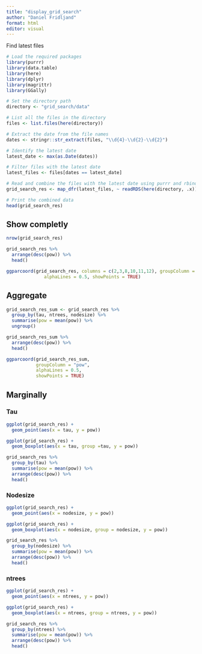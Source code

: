 ```yaml
---
title: "display_grid_search"
author: "Daniel Fridljand"
format: html
editor: visual
---
```


Find latest files

```r
# Load the required packages
library(purrr)
library(data.table)
library(here)
library(dplyr)
library(magrittr)
library(GGally)
```

```r
# Set the directory path
directory <- "grid_search/data"

# List all the files in the directory
files <- list.files(here(directory))

# Extract the date from the file names
dates <- stringr::str_extract(files, "\\d{4}-\\d{2}-\\d{2}")

# Identify the latest date
latest_date <- max(as.Date(dates))

# Filter files with the latest date
latest_files <- files[dates == latest_date]

# Read and combine the files with the latest date using purrr and rbindlist
grid_search_res <- map_dfr(latest_files, ~ readRDS(here(directory, .x)))

# Print the combined data
head(grid_search_res)
```

## Show completly

```r
nrow(grid_search_res)
```

```r
grid_search_res %>%
  arrange(desc(pow)) %>%
  head()
```

```r
ggparcoord(grid_search_res, columns = c(2,3,8,10,11,12), groupColumn = "pow", 
              alphaLines = 0.5, showPoints = TRUE)
```

## Aggregate

```r
grid_search_res_sum <- grid_search_res %>%
  group_by(tau, ntrees, nodesize) %>%
  summarise(pow = mean(pow)) %>%
  ungroup() 

grid_search_res_sum %>%
  arrange(desc(pow)) %>%
  head()
```

```r
ggparcoord(grid_search_res_sum,  
           groupColumn = "pow", 
           alphaLines = 0.5, 
           showPoints = TRUE)
```

## Marginally

### Tau

```r
ggplot(grid_search_res) +
  geom_point(aes(x = tau, y = pow)) 
```

```r
ggplot(grid_search_res) +
  geom_boxplot(aes(x = tau, group =tau, y = pow))
```

```r
grid_search_res %>%
  group_by(tau) %>% 
  summarise(pow = mean(pow)) %>%
  arrange(desc(pow)) %>%
  head()
```

### Nodesize

```r
ggplot(grid_search_res) +
  geom_point(aes(x = nodesize, y = pow)) 
```

```r
ggplot(grid_search_res) +
  geom_boxplot(aes(x = nodesize, group = nodesize, y = pow))
```

```r
grid_search_res %>%
  group_by(nodesize) %>% 
  summarise(pow = mean(pow)) %>%
  arrange(desc(pow)) %>%
  head()
```

### ntrees

```r
ggplot(grid_search_res) +
  geom_point(aes(x = ntrees, y = pow)) 
```

```r
ggplot(grid_search_res) +
  geom_boxplot(aes(x = ntrees, group = ntrees, y = pow))
```

```r
grid_search_res %>%
  group_by(ntrees) %>% 
  summarise(pow = mean(pow)) %>%
  arrange(desc(pow)) %>%
  head()
```